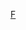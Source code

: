 {{Navbox
| name = 冯小刚
| title = [[冯小刚]]作品
| listclass = hlist
| state  = 

| group1 = 导演作品
| list1 =
* [[编辑部的故事]]（1991*）
* [[北京人在纽约]]（1993*）
* [[永失我愛]]（1995）
* [[月亮背面]]（1997）
* [[甲方乙方]]（1997）
* [[不见不散 (电影)|不见不散]]（1998）
* [[没完没了]]（1999）
* [[一声叹息]]（2000）
* [[冤家父子]]（2000）
* [[大腕]]（2001）
* [[手机 (电影)|手机]]（2003）
* [[天下无贼]]（2004）
* [[夜宴]]（2006）
* [[集结号]]（2007）
* [[非诚勿扰 (电影)|非诚勿扰]]（2008）
* [[唐山大地震 (电影)|唐山大地震]]（2010）
* [[非诚勿扰2]]（2010）
* [[一九四二]]（2012）
* [[私人訂製]]（2013）
* [[我不是潘金莲 (电影)|我不是潘金莲]]（2016）
* [[芳华]]（2017）
* [[只有芸知道]]（2019）
* [[手机2]]（待定）
| group2 = 监制作品
| list2 =
* [[风声 (电影)|风声]]（2009）
* [[坏蛋必须死]]（2015）
* [[找到你]]（2018）
* [[无名狂]]（待上映）
| group3 = 演出作品
| list3 = 
* [[凯旋在子夜]]（1987*）
* [[编辑部的故事|編輯部的故事]]（1991*）
* [[阳光灿烂的日子]]（1995）
* [[甲方乙方]]（1997）
* [[冤家父子]]（2000）
* [[谁说我不在乎]]（2001）
* [[功夫 (电影)|功夫]]（2004）
* [[童梦奇缘]]（2005）
* [[破事兒]]（2007）
* [[建国大业]]（2009）
* [[苏乞儿 (2010年电影)|苏乞儿]]（2010）
* [[让子弹飞|讓子彈飛]]（2010）
* [[老炮儿]]（2015）
| group4 = 编剧作品
| list4 = 
* [[遭遇激情]]（1991）
* [[编辑部的故事|編輯部的故事]]（1991*）
* [[北京人在紐約]]（1993*）
* [[大撒把]]（1993）
* [[永失我愛]]（1994）
* [[天生膽小]]（1995）
* [[月亮背面]]（1997）
* [[不见不散 (电影)|不见不散]]（1998）
* [[冤家父子]]（2000）
* [[一声叹息]]（2000）
* [[大腕]]（2001）
* [[天下无贼]]（2004）
* [[非诚勿扰 (电影)|非诚勿扰]]（2008）
* [[非诚勿扰2]]（2010）
| group5 = 其他作品
| list5 = 
* [[2014年中国中央电视台春节联欢晚会]]（2014）

| below = 带“*”作品为电视剧
}}
<noinclude>
[[Category:中国电影导演模板|F]]
[[Category:冯小刚电影| ]]
</noinclude>